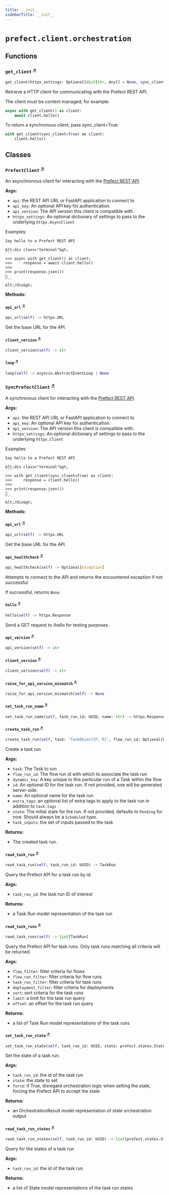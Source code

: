 ```yaml
---
title: __init__
sidebarTitle: __init__
---
```


# `prefect.client.orchestration`

## Functions

### `get_client` <sup><a href="https://github.com/PrefectHQ/prefect/blob/main/src/prefect/client/orchestration/__init__.py#L184" target="_blank">↗</a></sup>

```python
get_client(httpx_settings: Optional[dict[str, Any]] = None, sync_client: bool = False) -> Union['SyncPrefectClient', 'PrefectClient']
```


Retrieve a HTTP client for communicating with the Prefect REST API.

The client must be context managed; for example:

```python
async with get_client() as client:
    await client.hello()
```

To return a synchronous client, pass sync_client=True:

```python
with get_client(sync_client=True) as client:
    client.hello()
```


## Classes

### `PrefectClient` <sup><a href="https://github.com/PrefectHQ/prefect/blob/main/src/prefect/client/orchestration/__init__.py#L265" target="_blank">↗</a></sup>


An asynchronous client for interacting with the [Prefect REST API](/api-ref/rest-api/).

**Args:**
- `api`: the REST API URL or FastAPI application to connect to
- `api_key`: An optional API key for authentication.
- `api_version`: The API version this client is compatible with.
- `httpx_settings`: An optional dictionary of settings to pass to the underlying
`httpx.AsyncClient`

Examples:

    Say hello to a Prefect REST API

    &lt;div class="terminal"&gt;
    ```
    >>> async with get_client() as client:
    >>>     response = await client.hello()
    >>>
    >>> print(response.json())
    👋
    ```
    &lt;/div&gt;


**Methods:**

#### `api_url` <sup><a href="https://github.com/PrefectHQ/prefect/blob/main/src/prefect/client/orchestration/__init__.py#L469" target="_blank">↗</a></sup>

```python
api_url(self) -> httpx.URL
```

Get the base URL for the API.


#### `client_version` <sup><a href="https://github.com/PrefectHQ/prefect/blob/main/src/prefect/client/orchestration/__init__.py#L1025" target="_blank">↗</a></sup>

```python
client_version(self) -> str
```

#### `loop` <sup><a href="https://github.com/PrefectHQ/prefect/blob/main/src/prefect/client/orchestration/__init__.py#L1029" target="_blank">↗</a></sup>

```python
loop(self) -> asyncio.AbstractEventLoop | None
```

### `SyncPrefectClient` <sup><a href="https://github.com/PrefectHQ/prefect/blob/main/src/prefect/client/orchestration/__init__.py#L1130" target="_blank">↗</a></sup>


A synchronous client for interacting with the [Prefect REST API](/api-ref/rest-api/).

**Args:**
- `api`: the REST API URL or FastAPI application to connect to
- `api_key`: An optional API key for authentication.
- `api_version`: The API version this client is compatible with.
- `httpx_settings`: An optional dictionary of settings to pass to the underlying
`httpx.Client`

Examples:

    Say hello to a Prefect REST API

    &lt;div class="terminal"&gt;
    ```
    >>> with get_client(sync_client=True) as client:
    >>>     response = client.hello()
    >>>
    >>> print(response.json())
    👋
    ```
    &lt;/div&gt;


**Methods:**

#### `api_url` <sup><a href="https://github.com/PrefectHQ/prefect/blob/main/src/prefect/client/orchestration/__init__.py#L1313" target="_blank">↗</a></sup>

```python
api_url(self) -> httpx.URL
```

Get the base URL for the API.


#### `api_healthcheck` <sup><a href="https://github.com/PrefectHQ/prefect/blob/main/src/prefect/client/orchestration/__init__.py#L1360" target="_blank">↗</a></sup>

```python
api_healthcheck(self) -> Optional[Exception]
```

Attempts to connect to the API and returns the encountered exception if not
successful.

If successful, returns `None`.


#### `hello` <sup><a href="https://github.com/PrefectHQ/prefect/blob/main/src/prefect/client/orchestration/__init__.py#L1373" target="_blank">↗</a></sup>

```python
hello(self) -> httpx.Response
```

Send a GET request to /hello for testing purposes.


#### `api_version` <sup><a href="https://github.com/PrefectHQ/prefect/blob/main/src/prefect/client/orchestration/__init__.py#L1379" target="_blank">↗</a></sup>

```python
api_version(self) -> str
```

#### `client_version` <sup><a href="https://github.com/PrefectHQ/prefect/blob/main/src/prefect/client/orchestration/__init__.py#L1383" target="_blank">↗</a></sup>

```python
client_version(self) -> str
```

#### `raise_for_api_version_mismatch` <sup><a href="https://github.com/PrefectHQ/prefect/blob/main/src/prefect/client/orchestration/__init__.py#L1386" target="_blank">↗</a></sup>

```python
raise_for_api_version_mismatch(self) -> None
```

#### `set_task_run_name` <sup><a href="https://github.com/PrefectHQ/prefect/blob/main/src/prefect/client/orchestration/__init__.py#L1416" target="_blank">↗</a></sup>

```python
set_task_run_name(self, task_run_id: UUID, name: str) -> httpx.Response
```

#### `create_task_run` <sup><a href="https://github.com/PrefectHQ/prefect/blob/main/src/prefect/client/orchestration/__init__.py#L1423" target="_blank">↗</a></sup>

```python
create_task_run(self, task: 'TaskObject[P, R]', flow_run_id: Optional[UUID], dynamic_key: str, id: Optional[UUID] = None, name: Optional[str] = None, extra_tags: Optional[Iterable[str]] = None, state: Optional[prefect.states.State[R]] = None, task_inputs: Optional[dict[str, list[Union[TaskRunResult, FlowRunResult, Parameter, Constant]]]] = None) -> TaskRun
```

Create a task run

**Args:**
- `task`: The Task to run
- `flow_run_id`: The flow run id with which to associate the task run
- `dynamic_key`: A key unique to this particular run of a Task within the flow
- `id`: An optional ID for the task run. If not provided, one will be generated
server-side.
- `name`: An optional name for the task run
- `extra_tags`: an optional list of extra tags to apply to the task run in
addition to `task.tags`
- `state`: The initial state for the run. If not provided, defaults to
`Pending` for now. Should always be a `Scheduled` type.
- `task_inputs`: the set of inputs passed to the task

**Returns:**
- The created task run.


#### `read_task_run` <sup><a href="https://github.com/PrefectHQ/prefect/blob/main/src/prefect/client/orchestration/__init__.py#L1498" target="_blank">↗</a></sup>

```python
read_task_run(self, task_run_id: UUID) -> TaskRun
```

Query the Prefect API for a task run by id.

**Args:**
- `task_run_id`: the task run ID of interest

**Returns:**
- a Task Run model representation of the task run


#### `read_task_runs` <sup><a href="https://github.com/PrefectHQ/prefect/blob/main/src/prefect/client/orchestration/__init__.py#L1517" target="_blank">↗</a></sup>

```python
read_task_runs(self) -> list[TaskRun]
```

Query the Prefect API for task runs. Only task runs matching all criteria will
be returned.

**Args:**
- `flow_filter`: filter criteria for flows
- `flow_run_filter`: filter criteria for flow runs
- `task_run_filter`: filter criteria for task runs
- `deployment_filter`: filter criteria for deployments
- `sort`: sort criteria for the task runs
- `limit`: a limit for the task run query
- `offset`: an offset for the task run query

**Returns:**
- a list of Task Run model representations
of the task runs


#### `set_task_run_state` <sup><a href="https://github.com/PrefectHQ/prefect/blob/main/src/prefect/client/orchestration/__init__.py#L1565" target="_blank">↗</a></sup>

```python
set_task_run_state(self, task_run_id: UUID, state: prefect.states.State[Any], force: bool = False) -> OrchestrationResult[Any]
```

Set the state of a task run.

**Args:**
- `task_run_id`: the id of the task run
- `state`: the state to set
- `force`: if True, disregard orchestration logic when setting the state,
forcing the Prefect API to accept the state

**Returns:**
- an OrchestrationResult model representation of state orchestration output


#### `read_task_run_states` <sup><a href="https://github.com/PrefectHQ/prefect/blob/main/src/prefect/client/orchestration/__init__.py#L1594" target="_blank">↗</a></sup>

```python
read_task_run_states(self, task_run_id: UUID) -> list[prefect.states.State]
```

Query for the states of a task run

**Args:**
- `task_run_id`: the id of the task run

**Returns:**
- a list of State model representations of the task run states

